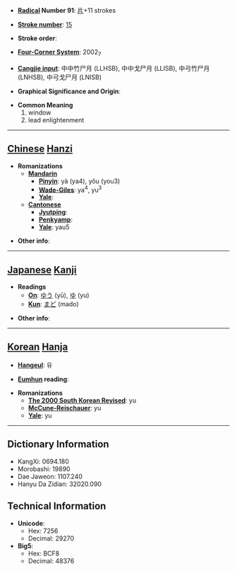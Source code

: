 * '''[[Wiktionary:Chinese radical index| Radical]] Number 91''': [[Wiktionary:Chinese radical index 片|片]]+11 strokes

* '''[[Wiktionary:Chinese total strokes index|Stroke number]]''': [[Wiktionary:Chinese total strokes index 15|15]]

* '''Stroke order''': 

* '''[[Wiktionary:Chinese four corner index|Four-Corner System]]''': 2002<sub>7</sub>

* '''[[Wiktionary:Chinese Cangjie index|Cangjie input]]''': 中中竹尸月 (LLHSB), 中中戈尸月 (LLISB), 中弓竹尸月 (LNHSB), 中弓戈尸月 (LNISB)

* '''Graphical Significance and Origin''': 

* '''Common Meaning'''
*#window
*# lead enlightenment


----

== [[Chinese]] [[Hanzi]] ==

* '''Romanizations'''
** '''[[Mandarin]]'''
*** '''[[Pinyin]]''': yà (ya4), yǒu (you3)
*** '''[[Wade-Giles]]''': ya<sup>4</sup>, yu<sup>3</sup>
*** '''[[Yale]]''': 
** '''[[Cantonese]]'''
*** '''[[Jyutping]]''':
*** '''[[Penkyamp]]''': 
*** '''[[Yale]]''': yau5

* '''Other info''': 

----

== [[Japanese]] [[Kanji]] ==

* '''Readings'''
** '''[[On]]''': [[ゆう]] (yū), [[ゆ]] (yu)
** '''[[Kun]]''': [[まど]] (mado)

* '''Other info''':  

----

== [[Korean]] [[Hanja]] ==

* '''[[Hangeul]]''': 유

* '''[[Eumhun]] reading''': 

* '''Romanizations'''
** '''[[The 2000 South Korean Revised Romanization|The 2000 South Korean Revised]]''': yu
** '''[[McCune-Reischauer]]''': yu
** '''[[Yale]]''': yu

----

== Dictionary Information ==

* KangXi: 0694.180
* Morobashi: 19890
* Dae Jaweon: 1107.240
* Hanyu Da Zidian: 32020.090

== Technical Information ==

* '''Unicode''':
** Hex: 7256
** Decimal: 29270
* '''Big5''':
** Hex: BCF8
** Decimal: 48376